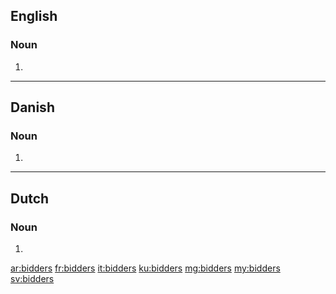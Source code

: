 ==English==

===Noun===
{{head|en|plural}}

# {{plural of|bidder|lang=en|nocat=1}}

----

==Danish==

===Noun===
{{head|da|noun form|g=c}}

# {{genitive plural indefinite of|bid|lang=da}}

----

==Dutch==

===Noun===
{{head|nl}}

# {{nl-noun form of|pl|bidder}}

[[ar:bidders]]
[[fr:bidders]]
[[it:bidders]]
[[ku:bidders]]
[[mg:bidders]]
[[my:bidders]]
[[sv:bidders]]